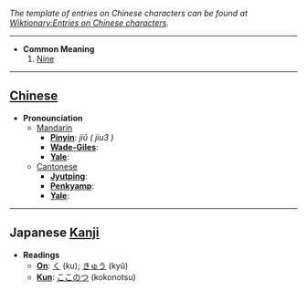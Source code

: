 ''The template of entries on Chinese characters can be found at [[Wiktionary:Entries on Chinese characters]].''

----

* '''Common Meaning'''
*# [[Nine]]

----

== [[Chinese]] ==

*'''Pronounciation '''
**[[Mandarin]]
***'''[[Pinyin]]''': ''jiǔ ( jiu3 )''
***'''[[Wade-Giles]]''': 
***'''[[Yale]]''': 
**[[Cantonese]]
***'''[[Jyutping]]''': 
***'''[[Penkyamp]]''': 
***'''[[Yale]]''': 

----

== Japanese [[Kanji]] ==

*'''Readings'''
**'''[[On]]''': [[く]] (ku); [[きゅう]] (kyû)
**'''[[Kun]]''': [[ここのつ]] (kokonotsu)